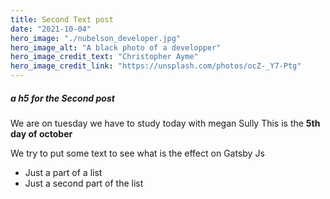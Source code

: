 ```yaml
---
title: Second Text post
date: "2021-10-04"
hero_image: "./nubelson_developer.jpg"
hero_image_alt: "A black photo of a developper"
hero_image_credit_text: "Christopher Ayme"
hero_image_credit_link: "https://unsplash.com/photos/ocZ-_Y7-Ptg"
---
```


##### a h5 for the Second post

We are on tuesday we have to study today with megan Sully
This is the **5th day of october**

We try to put some text to see what is the effect on Gatsby Js

- Just a part of a list
- Just a second part of the list
